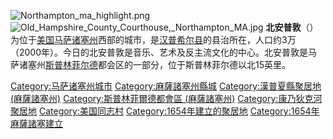 {{NoteTA
|G1 = USState
|G2 = Unit
}}
[[File:Northampton_ma_highlight.png|right]]
[[File:Old_Hampshire_County_Courthouse,_Northampton_MA.jpg|thumb]]
'''北安普敦'''（{{lang-en|Northampton}}）为位于[[美国|美国]][[马萨诸塞州|马萨诸塞州]]西部的城市，是[[汉普希尔县_(马萨诸塞州)|汉普希尔县]]的县治所在，人口约3万（2000年）。今日的北安普敦是音乐、艺术及反主流文化的中心。北安普敦是马萨诸塞州[[斯普林菲尔德_(马萨诸塞州)|斯普林菲尔德]]都会区的一部分，位于斯普林菲尔德以北15英里。

{{Massachusetts}}
{{Authority control}}

{{DEFAULTSORT:Northampton, Massachusetts}}
[[Category:马萨诸塞州城市|Category:马萨诸塞州城市]]
[[Category:麻薩諸塞州縣城|Category:麻薩諸塞州縣城]]
[[Category:漢普夏縣聚居地_(麻薩諸塞州)|Category:漢普夏縣聚居地 (麻薩諸塞州)]]
[[Category:斯普林菲爾德都會區_(麻薩諸塞州)|Category:斯普林菲爾德都會區 (麻薩諸塞州)]]
[[Category:康乃狄克河聚居地|Category:康乃狄克河聚居地]]
[[Category:美国同志村|Category:美国同志村]]
[[Category:1654年建立的聚居地|Category:1654年建立的聚居地]]
[[Category:1654年麻薩諸塞建立|Category:1654年麻薩諸塞建立]]

{{Massachusetts-geo-stub}}